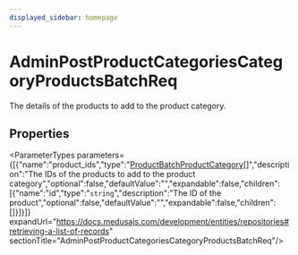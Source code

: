 ```yaml
---
displayed_sidebar: homepage
---
```



# AdminPostProductCategoriesCategoryProductsBatchReq

The details of the products to add to the product category.

## Properties

<ParameterTypes parameters={[{"name":"product_ids","type":"[ProductBatchProductCategory](medusa.ProductBatchProductCategory.mdx)[]","description":"The IDs of the products to add to the product category","optional":false,"defaultValue":"","expandable":false,"children":[{"name":"id","type":"`string`","description":"The ID of the product","optional":false,"defaultValue":"","expandable":false,"children":[]}]}]} expandUrl="https://docs.medusajs.com/development/entities/repositories#retrieving-a-list-of-records" sectionTitle="AdminPostProductCategoriesCategoryProductsBatchReq"/>
